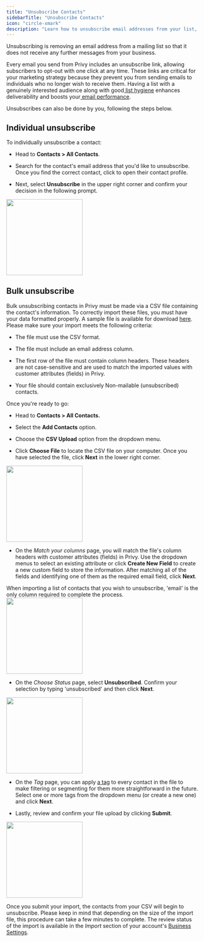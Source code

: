 ```yaml
---
title: "Unsubscribe Contacts"
sidebarTitle: "Unsubscribe Contacts"
icon: "circle-xmark"
description: "Learn how to unsubscribe email addresses from your list, individually and in bulk."
---
```


Unsubscribing is removing an email address from a mailing list so that it does not receive any further messages from your business.&#x20;

Every email you send from Privy includes an unsubscribe link, allowing subscribers to opt-out with one click at any time. These links are critical for your marketing strategy because they prevent you from sending emails to individuals who no longer wish to receive them. Having a list with a genuinely interested audience along with good[ list hygiene](https://privy.helpscoutdocs.com/article/13-list-hygiene-clean-your-email-list) enhances deliverability and boosts your[ email performance](https://privy.helpscoutdocs.com/article/120-understand-email-engagement).&#x20;

Unsubscribes can also be done by you, following the steps below.

## Individual unsubscribe

To individually unsubscribe a contact:

* Head to **Contacts > All Contacts**.

* Search for the contact's email address that you'd like to unsubscribe. Once you find the correct contact, click to open their contact profile.

* Next, select **Unsubscribe** in the upper right corner and confirm your decision in the following prompt.

<img height="200" src="/images/contact-management/individual-unsubscribe.gif" />

## Bulk unsubscribe

Bulk unsubscribing contacts in Privy must be made via a CSV file containing the contact's information. To correctly import these files, you must have your data formatted properly. A sample file is available for download [here](https://s3.amazonaws.com/privy.com/support/example_privy_import.csv). Please make sure your import meets the following criteria:

* The file must use the CSV format. 

* The file must include an email address column.

* The first row of the file must contain column headers. These headers are not case-sensitive and are used to match the imported values with customer attributes (fields) in Privy. 

* Your file should contain exclusively Non-mailable (unsubscribed) contacts. 

Once you're ready to go:

* Head to **Contacts > All Contacts.**

* Select the **Add Contacts** option.

* Choose the **CSV Upload** option from the dropdown menu.

* Click **Choose File** to locate the CSV file on your computer. Once you have selected the file, click **Next** in the lower right corner.

<img height="200" src="/images/contact-management/import-unsubscribe-1.gif" />

* On the *Match your columns* page, you will match the file's column headers with customer attributes (fields) in Privy. Use the dropdown menus to select an existing attribute or click **Create New Field** to create a new custom field to store the information. After matching all of the fields and identifying one of them as the required email field, click **Next**.

<Tip>
  When importing a list of contacts that you wish to unsubscribe, 'email' is the only column required to complete the process.
</Tip>


<img height="200" src="/images/contact-management/match-fields.gif" />


* On the *Choose Status* page, select **Unsubscribed**. Confirm your selection by typing 'unsubscribed' and then click **Next**.

<img height="200" src="/images/contact-management/unsubscribed-status.gif" />

* On the *Tag* page, you can apply [a tag](https://privy.helpscoutdocs.com/article/146-add-privy-tags-to-your-contacts) to every contact in the file to make filtering or segmenting for them more straightforward in the future. Select one or more tags from the dropdown menu (or create a new one) and click **Next**.

* Lastly, review and confirm your file upload by clicking **Submit**.

<img height="200" src="/images/contact-management/apply-tags-import.gif" />

Once you submit your import, the contacts from your CSV will begin to unsubscribe. Please keep in mind that depending on the size of the import file, this procedure can take a few minutes to complete. The review status of the import is available in the *Import* section of your account's [Business Settings](https://dashboard.privy.com/settings/imports).